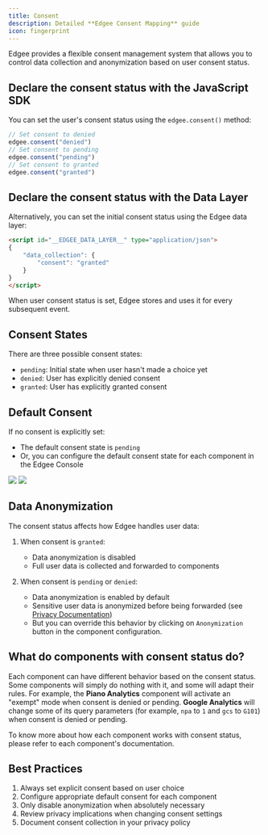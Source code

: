 ```yaml
---
title: Consent
description: Detailed **Edgee Consent Mapping** guide
icon: fingerprint
---
```


Edgee provides a flexible consent management system that allows you to control data collection and anonymization based on user consent status.


## Declare the consent status with the JavaScript SDK

You can set the user's consent status using the `edgee.consent()` method:

```javascript
// Set consent to denied
edgee.consent("denied")
// Set consent to pending
edgee.consent("pending")
// Set consent to granted
edgee.consent("granted")
```


## Declare the consent status with the Data Layer

Alternatively, you can set the initial consent status using the Edgee data layer:

```html
<script id="__EDGEE_DATA_LAYER__" type="application/json">
{
    "data_collection": {
        "consent": "granted"
    }
}
</script>
```

<Note>When user consent status is set, Edgee stores and uses it for every subsequent event.</Note>


## Consent States

There are three possible consent states:

- `pending`: Initial state when user hasn't made a choice yet
- `denied`: User has explicitly denied consent
- `granted`: User has explicitly granted consent

## Default Consent

If no consent is explicitly set:
- The default consent state is `pending`
- Or, you can configure the default consent state for each component in the Edgee Console

<Frame caption="Go to your project > Data Collection > Your component, then configure the default consent status.">
  <img className="block dark:hidden" src="/images/default-consent-light.png"/>
  <img className="hidden dark:block" src="/images/default-consent-dark.png"/>
</Frame>

## Data Anonymization

The consent status affects how Edgee handles user data:

1. When consent is `granted`:
   - Data anonymization is disabled
   - Full user data is collected and forwarded to components

2. When consent is `pending` or `denied`:
   - Data anonymization is enabled by default
   - Sensitive user data is anonymized before being forwarded (see [Privacy Documentation](/services/data-collection/privacy))
   - But you can override this behavior by clicking on `Anonymization` button in the component configuration.

## What do components with consent status do?

Each component can have different behavior based on the consent status. Some components will simply do nothing with it, 
and some will adapt their rules. 
For example, the **Piano Analytics** component will activate an "exempt" mode when consent is denied or pending. 
**Google Analytics** will change some of its query parameters (for example, `npa` to `1` and `gcs` to `G101`) when consent is denied or pending.

To know more about how each component works with consent status, please refer to each component's documentation.

## Best Practices

1. Always set explicit consent based on user choice
2. Configure appropriate default consent for each component
3. Only disable anonymization when absolutely necessary
4. Review privacy implications when changing consent settings
5. Document consent collection in your privacy policy